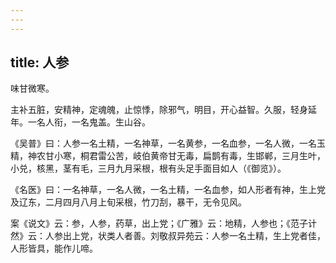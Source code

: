 ```yaml
---
---
---
```

title: 人参
---



味甘微寒。

主补五脏，安精神，定魂魄，止惊悸，除邪气，明目，开心益智。久服，轻身延年。一名人衔，一名鬼盖。生山谷。

《吴普》曰：人参一名土精，一名神草，一名黄参，一名血参，一名人微，一名玉精，神农甘小寒，桐君雷公苦，岐伯黄帝甘无毒，扁鹊有毒，生邯郸，三月生叶，小兑，核黑，茎有毛，三月九月采根，根有头足手面目如人（《御览》）。

《名医》曰：一名神草，一名人微，一名土精，一名血参，如人形者有神，生上党及辽东，二月四月八月上旬采根，竹刀刮，暴干，无令见风。

案《说文》云：参，人参，药草，出上党；《广雅》云：地精，人参也；《范子计然》云：人参出上党，状类人者善。刘敬叔异苑云：人参一名土精，生上党者佳，人形皆具，能作儿啼。